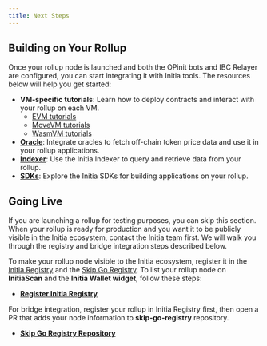 ```yaml
---
title: Next Steps
---
```


## Building on Your Rollup

Once your rollup node is launched and both the OPinit bots and IBC Relayer are configured, you can start integrating it with Initia tools. The resources below will help you get started:

- **VM-specific tutorials**: Learn how to deploy contracts and interact with your rollup on each VM. 
  - [EVM tutorials](/developers/developer-guides/vm-specific-tutorials/evm)
  - [MoveVM tutorials](/developers/developer-guides/vm-specific-tutorials/movevm)
  - [WasmVM tutorials](/developers/developer-guides/vm-specific-tutorials/wasmvm)
- **[Oracle](/developers/developer-guides/tools/oracles/connect/fetching-prices-from-api/getting-single-asset-price)**: Integrate oracles to fetch off-chain token price data and use it in your rollup applications.
- **[Indexer](/developers/developer-guides/tools/indexers/transactions-by-account)**: Use the Initia Indexer to query and retrieve data from your rollup.
- **[SDKs](/developers/developer-guides/tools/sdks)**: Explore the Initia SDKs for building applications on your rollup.

## Going Live

<Note>
  If you are launching a rollup for testing purposes, you can skip this section. When your rollup is ready for production and you want it to be publicly visible in the Initia ecosystem, contact the Initia team first. We will walk you through the registry and bridge integration steps described below.
</Note>

To make your rollup node visible to the Initia ecosystem, register it in the [Initia Registry](https://github.com/initia-labs/initia-registry) and the [Skip Go Registry](https://github.com/initia-labs/skip-go-registry). To list your rollup node on **InitiaScan** and the **Initia Wallet widget**, follow these steps:

- **[Register Initia Registry](/nodes-and-rollups/deploying-rollups/initia-registry)**

For bridge integration, register your rollup in Initia Registry first, then open a PR that adds your node information to **skip-go-registry** repository.

- **[Skip Go Registry Repository](https://github.com/skip-mev/skip-go-registry)**
